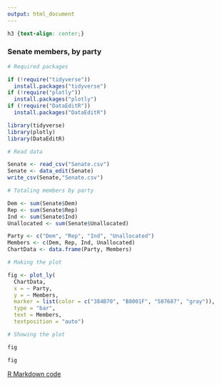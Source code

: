 ---
output: html_document
---

```{css, echo=FALSE}
h3 {text-align: center;}
```

### **Senate members, by party**

```{r, include=FALSE, warning=FALSE, message=FALSE}
# Required packages

if (!require("tidyverse"))
  install.packages("tidyverse")
if (!require("plotly"))
  install.packages("plotly")
if (!require("DataEditR"))
  install.packages("DataEditR")

library(tidyverse)
library(plotly)
library(DataEditR)

# Read data

Senate <- read_csv("Senate.csv")
Senate <- data_edit(Senate)
write_csv(Senate,"Senate.csv")

# Totaling members by party

Dem <- sum(Senate$Dem)
Rep <- sum(Senate$Rep)
Ind <- sum(Senate$Ind)
Unallocated <- sum(Senate$Unallocated)

Party <- c("Dem", "Rep", "Ind", "Unallocated")
Members <- c(Dem, Rep, Ind, Unallocated)
ChartData <- data.frame(Party, Members)

# Making the plot

fig <- plot_ly(
  ChartData,
  x = ~ Party,
  y = ~ Members,
  marker = list(color = c("384B70", "B8001F", "507687", "gray")),
  type = "bar",
  text = Members,
  textposition = "auto")

# Showing the plot

fig
```

```{r, echo=FALSE, warning=FALSE, message=FALSE}

fig
```

[R Markdown code](https://raw.githubusercontent.com/drkblake/Data/refs/heads/main/Senate%20tracker.Rmd){target="_blank"}
